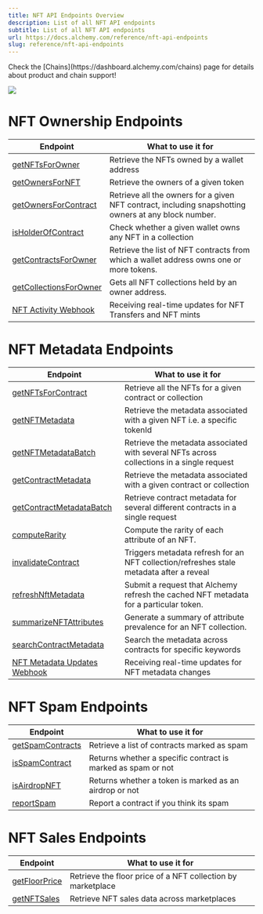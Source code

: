 ```yaml
---
title: NFT API Endpoints Overview
description: List of all NFT API endpoints
subtitle: List of all NFT API endpoints
url: https://docs.alchemy.com/reference/nft-api-endpoints
slug: reference/nft-api-endpoints
---
```


<Info>
  Check the [Chains](https://dashboard.alchemy.com/chains) page for details about product and chain support!

  ![](523fb8a9a9d899921ee1046d0ff1b389967a9976d1c6112ebbbe071ddd1ef374-image.png)
</Info>

# NFT Ownership Endpoints

| **Endpoint**                                                   | **What to use it for**                                                                               |
| -------------------------------------------------------------- | ---------------------------------------------------------------------------------------------------- |
| [getNFTsForOwner](/reference/getnftsforowner-v3)               | Retrieve the NFTs owned by a wallet address                                                          |
| [getOwnersForNFT](/reference/getownersfornft-v3)               | Retrieve the owners of a given token                                                                 |
| [getOwnersForContract](/reference/getownersforcontract-v3)     | Retrieve all the owners for a given NFT contract, including snapshotting owners at any block number. |
| [isHolderOfContract](/reference/isholderofcontract-v3)         | Check whether a given wallet owns any NFT in a collection                                            |
| [getContractsForOwner](/reference/getcontractsforowner-v3)     | Retrieve the list of NFT contracts from which a wallet address owns one or more tokens.              |
| [getCollectionsForOwner](/reference/getcollectionsforowner-v3) | Gets all NFT collections held by an owner address.                                                   |
| [NFT Activity Webhook](/reference/nft-activity-webhook)        | Receiving real-time updates for NFT Transfers and NFT mints                                          |

# NFT Metadata Endpoints

| **Endpoint**                                                            | **What to use it for**                                                                    |
| ----------------------------------------------------------------------- | ----------------------------------------------------------------------------------------- |
| [getNFTsForContract](/reference/getnftsforcontract-v3)                  | Retrieve all the NFTs for a given contract or collection                                  |
| [getNFTMetadata](/reference/getnftmetadata-v3)                          | Retrieve the metadata associated with a given NFT i.e. a specific tokenId                 |
| [getNFTMetadataBatch](/reference/getnftmetadatabatch-v3)                | Retrieve the metadata associated with several NFTs across collections in a single request |
| [getContractMetadata](/reference/getcontractmetadata-v3)                | Retrieve the metadata associated with a given contract or collection                      |
| [getContractMetadataBatch](/reference/getcontractmetadatabatch-v3)      | Retrieve contract metadata for several different contracts in a single request            |
| [computeRarity](/reference/computerarity-v3)                            | Compute the rarity of each attribute of an NFT.                                           |
| [invalidateContract](/reference/invalidatecontract-v3)                  | Triggers metadata refresh for an NFT collection/refreshes stale metadata after a reveal   |
| [refreshNftMetadata](/reference/refreshnftmetadata-v3)                  | Submit a request that Alchemy refresh the cached NFT metadata for a particular token.     |
| [summarizeNFTAttributes](/reference/summarizenftattributes-v3)          | Generate a summary of attribute prevalence for an NFT collection.                         |
| [searchContractMetadata](/reference/searchcontractmetadata)             | Search the metadata across contracts for specific keywords                                |
| [NFT Metadata Updates Webhook](/reference/nft-metadata-updates-webhook) | Receiving real-time updates for NFT metadata changes                                      |

# NFT Spam Endpoints

| **Endpoint**                                       | **What to use it for**                                       |
| -------------------------------------------------- | ------------------------------------------------------------ |
| [getSpamContracts](/reference/getspamcontracts-v3) | Retrieve a list of contracts marked as spam                  |
| [isSpamContract](/reference/isspamcontract-v3)     | Returns whether a specific contract is marked as spam or not |
| [isAirdropNFT](/reference/isairdropnft-v3)         | Returns whether a token is marked as an airdrop or not       |
| [reportSpam](/reference/reportspam-v3)             | Report a contract if you think its spam                      |

# NFT Sales Endpoints

| **Endpoint**                                 | **What to use it for**                                      |
| -------------------------------------------- | ----------------------------------------------------------- |
| [getFloorPrice](/reference/getfloorprice-v3) | Retrieve the floor price of a NFT collection by marketplace |
| [getNFTSales](/reference/getnftsales-v3)     | Retrieve NFT sales data across marketplaces                 |

